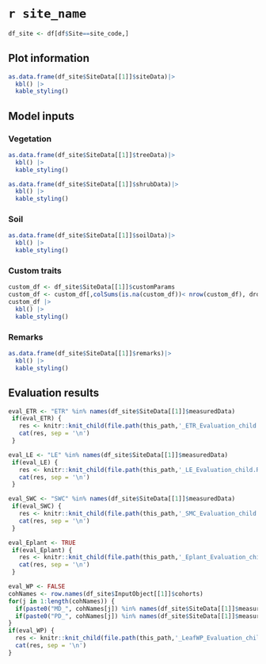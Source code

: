 # `r site_name`

```r
df_site <- df[df$Site==site_code,]
```

## Plot information

```r
as.data.frame(df_site$SiteData[[1]]$siteData)|> 
  kbl() |>
  kable_styling()
```

## Model inputs
### Vegetation 

```r
as.data.frame(df_site$SiteData[[1]]$treeData)|> 
  kbl() |>
  kable_styling()
```

```r
as.data.frame(df_site$SiteData[[1]]$shrubData)|> 
  kbl() |>
  kable_styling()
```

### Soil

```r
as.data.frame(df_site$SiteData[[1]]$soilData)|> 
  kbl() |>
  kable_styling()
```

### Custom traits

```r
custom_df <- df_site$SiteData[[1]]$customParams
custom_df <- custom_df[,colSums(is.na(custom_df))< nrow(custom_df), drop = FALSE]
custom_df |> 
  kbl() |>
  kable_styling()
```

### Remarks

```r
as.data.frame(df_site$SiteData[[1]]$remarks)|> 
  kbl() |>
  kable_styling()
```

## Evaluation results

<!-- Stand-level evapotranspiration -->
```r
eval_ETR <- "ETR" %in% names(df_site$SiteData[[1]]$measuredData)
 if(eval_ETR) {
   res <- knitr::knit_child(file.path(this_path,'_ETR_Evaluation_child.Rmd'), quiet = TRUE)
   cat(res, sep = '\n')
 }
```

<!-- Stand-level latent heat turbulent flux -->
```r
eval_LE <- "LE" %in% names(df_site$SiteData[[1]]$measuredData)
 if(eval_LE) {
   res <- knitr::knit_child(file.path(this_path,'_LE_Evaluation_child.Rmd'), quiet = TRUE)
   cat(res, sep = '\n')
 }
```

<!-- Soil moisture content -->
```r
eval_SWC <- "SWC" %in% names(df_site$SiteData[[1]]$measuredData)
 if(eval_SWC) {
   res <- knitr::knit_child(file.path(this_path,'_SMC_Evaluation_child.Rmd'), quiet = TRUE)
   cat(res, sep = '\n')
 }
```

<!-- Plant transpiration -->
```r
eval_Eplant <- TRUE
 if(eval_Eplant) {
   res <- knitr::knit_child(file.path(this_path,'_Eplant_Evaluation_child.Rmd'), quiet = TRUE)
   cat(res, sep = '\n')
 }
```

<!-- Leaf water potential -->
```r
eval_WP <- FALSE
cohNames <- row.names(df_site$InputObject[[1]]$cohorts)
for(j in 1:length(cohNames)) {
  if(paste0("MD_", cohNames[j]) %in% names(df_site$SiteData[[1]]$measuredData)) eval_WP <- TRUE
  if(paste0("PD_", cohNames[j]) %in% names(df_site$SiteData[[1]]$measuredData)) eval_WP <- TRUE
}
if(eval_WP) {
  res <- knitr::knit_child(file.path(this_path,'_LeafWP_Evaluation_child.Rmd'), quiet = TRUE)
  cat(res, sep = '\n')
}
```
